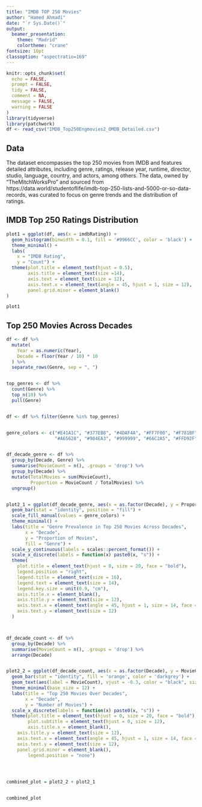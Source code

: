 ```yaml
---
title: "IMDB TOP 250 Movies"
author: "Hamed Ahmadi"
date: "`r Sys.Date()`"
output:
  beamer_presentation:
    theme: "Madrid"
    colortheme: "crane"
fontsize: 10pt
classoption: "aspectratio=169"
---
```


```r
knitr::opts_chunk$set(
  echo = FALSE, 
  prompt = FALSE,
  tidy = FALSE, 
  comment = NA,
  message = FALSE, 
  warning = FALSE
)
library(tidyverse)
library(patchwork)
df <- read_csv("IMDB_Top250Engmovies2_OMDB_Detailed.csv")
```

## Data

The dataset encompasses the top 250 movies from IMDB and features detailed attributes, including genre, ratings, release year, runtime, director, studio, language, country, and actors, among others. The data, owned by "TheMitchWorksPro" and sourced from https://data.world/studentoflife/imdb-top-250-lists-and-5000-or-so-data-records, was curated to focus on genre trends and the distribution of ratings.
  
## IMDB Top 250 Ratings Distribution

```r
plot1 = ggplot(df, aes(x = imdbRating)) +
  geom_histogram(binwidth = 0.1, fill = '#9966CC', color = 'black') +
  theme_minimal() +
  labs(
    x = "IMDB Rating",
    y = "Count") +
  theme(plot.title = element_text(hjust = 0.5),
        axis.title = element_text(size =14),
        axis.text = element_text(size = 12),
        axis.text.x = element_text(angle = 45, hjust = 1, size = 12),
        panel.grid.minor = element_blank() 
)

plot1
```


## Top 250 Movies Across Decades

```r


df <- df %>%
  mutate(
    Year = as.numeric(Year),  
    Decade = floor(Year / 10) * 10  
  ) %>%
  separate_rows(Genre, sep = ", ") 


top_genres <- df %>%
  count(Genre) %>%
  top_n(10) %>%
  pull(Genre)


df <- df %>% filter(Genre %in% top_genres)


genre_colors <- c("#E41A1C", "#377EB8", "#4DAF4A", "#FF7F00", "#F781BF", 
                  "#A65628", "#984EA3", "#999999", "#66C2A5", "#FFD92F")


df_decade_genre <- df %>%
  group_by(Decade, Genre) %>%
  summarise(MovieCount = n(), .groups = 'drop') %>%
  group_by(Decade) %>%
  mutate(TotalMovies = sum(MovieCount),
         Proportion = MovieCount / TotalMovies) %>%
  ungroup()


plot2_1 = ggplot(df_decade_genre, aes(x = as.factor(Decade), y = Proportion, fill = Genre)) +
  geom_bar(stat = "identity", position = "fill") +
  scale_fill_manual(values = genre_colors) +
  theme_minimal() +
  labs(title = "Genre Prevalence in Top 250 Movies Across Decades",
       x = "Decade",
       y = "Proportion of Movies",
       fill = "Genre") +
  scale_y_continuous(labels = scales::percent_format()) +
  scale_x_discrete(labels = function(x) paste0(x, "s")) + 
  theme(
    plot.title = element_text(hjust = 0, size = 20, face = "bold"),
    legend.position = "right", 
    legend.title = element_text(size = 16), 
    legend.text = element_text(size = 14), 
    legend.key.size = unit(0.9, "cm"),
    axis.title.x = element_blank(), 
    axis.title.y = element_text(size = 12), 
    axis.text.x = element_text(angle = 45, hjust = 1, size = 14, face = "bold"), 
    axis.text.y = element_text(size = 12)
  )



df_decade_count <- df %>%
  group_by(Decade) %>%
  summarise(MovieCount = n(), .groups = 'drop') %>%
  arrange(Decade) 


plot2_2 = ggplot(df_decade_count, aes(x = as.factor(Decade), y = MovieCount)) +
  geom_bar(stat = "identity", fill = 'orange', color = 'darkgrey') + 
  geom_text(aes(label = MovieCount), vjust = -0.3, color = "black", size = 6) + 
  theme_minimal(base_size = 12) + 
  labs(title = "Top 250 Movies Over Decades",
       x = "Decade",
       y = "Number of Movies") +
  scale_x_discrete(labels = function(x) paste0(x, "s")) + 
  theme(plot.title = element_text(hjust = 0, size = 20, face = "bold"), 
        plot.subtitle = element_text(hjust = 0, size = 12), 
        axis.title.x = element_blank(), 
    axis.title.y = element_text(size = 12), 
    axis.text.x = element_text(angle = 45, hjust = 1, size = 14, face = "bold"), 
    axis.text.y = element_text(size = 12), 
    panel.grid.minor = element_blank(),  
        legend.position = "none")




combined_plot = plot2_2 + plot2_1


combined_plot

```





